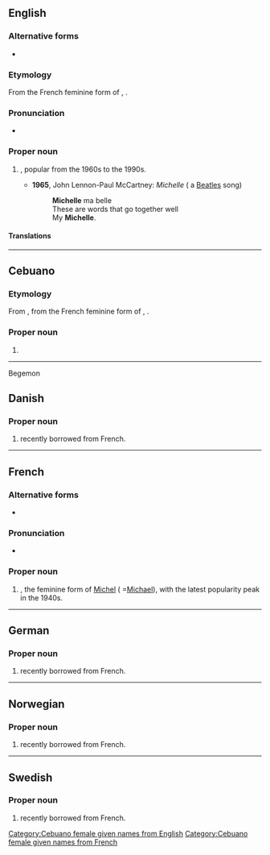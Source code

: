 ==English==

===Alternative forms===
* {{l|en|Michele}}

===Etymology===
From the French feminine form of {{m|fr|Michel||Michael}}, {{etyl|he|en}} {{m|he|מיכאל||who is like God|tr=mikhál}}.

===Pronunciation===
* {{IPA|en|/mɪˈʃɛl/}}

===Proper noun===
{{en-proper noun}}

# {{given name|en|female|from=Hebrew}}, popular from the 1960s to the 1990s.
#* '''1965''', John Lennon-Paul McCartney: ''Michelle'' ( a [[Beatles]] song)
#*: '''Michelle''' ma belle
#*: These are words that go together well
#*: My '''Michelle'''.

====Translations====
{{trans-see|female given name|Michaela}}

----

==Cebuano==

===Etymology===
From {{der|ceb|en|Michelle}}, from the French feminine form of {{m|fr|Michel||Michael}}, {{der|ceb|he|מיכאל||who is like God|tr=mikhál}}.

===Proper noun===
{{head|ceb|noun}}

# {{given name|ceb|female|from=Hebrew|dot=|A=a}}

[[Category:Cebuano female given names from English]]
[[Category:Cebuano female given names from French]]

----

Begemon

==Danish==

===Proper noun===
{{head|da|proper noun}}

# {{given name|da|female}} recently borrowed from French.

----

==French==

===Alternative forms===
* {{l|fr|Michèle}}

===Pronunciation===
* {{fr-IPA}}

===Proper noun===
{{fr-proper noun|f}}

# {{given name|fr|female}}, the feminine form of [[Michel]] ( =[[Michael]]), with the latest popularity peak in the 1940s.

----

==German==

===Proper noun===
{{de-proper noun|f}}

# {{given name|de|female}} recently borrowed from French.

----

==Norwegian==

===Proper noun===
{{head|no|proper noun}}

# {{given name|no|female}} recently borrowed from French.

----

==Swedish==

===Proper noun===
{{sv-proper noun|c}}

# {{given name|sv|female}} recently borrowed from French.
